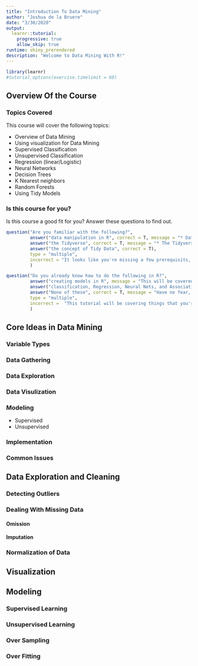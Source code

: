 ```yaml
---
title: "Introduction To Data Mining"
author: "Joshua de la Bruere"
date: "3/30/2020"
output: 
  learnr::tutorial:
    progressive: true
    allow_skip: true
runtime: shiny_prerendered
description: "Welcome to Data Mining With R!"
---
```


```r
library(learnr)
#tutorial_options(exercise.timelimit = 60)
```


## Overview Of the Course
### Topics Covered
This course will cover the following topics:

+ Overview of Data Mining
+ Using visualization for Data Mining
+ Supervised Classification
+ Unsupervised Classification
+ Regression (linear/Logistic)
+ Neural Networks
+ Decision Trees
+ K Nearest neighbors
+ Random Forests
+ Using Tidy Models

### Is this course for you? 

Is this course a good fit for you? Answer these questions to find out. 

```r
question("Are you familiar with the following?", 
         answer("data manipulation in R", correct = T, message = "* Data Manipulation is a required skill"), 
         answer("the Tidyverse", correct = T, message = "* The Tidyverse will be used often in this course"), 
         answer("the concept of Tidy Data", correct = T), 
         type = "multiple", 
         incorrect = "It looks like you're missing a few prerequisits, this course may not be a good fit."
         )

```

```r

question("Do you already know how to do the following in R?", 
         answer("creating models in R", message = "This will be covered"), 
         answer("classification, Regression, Neural Nets, and Association Rules" ), 
         answer("None of these", correct = T, message = "Have no fear, these will be covered in this course."),
         type = "multiple",
         incorrect =  "This tutorial will be covering things that you're already familiar with."
         )
```



## Core Ideas in Data Mining

### Variable Types

### Data Gathering

### Data Exploration

### Data Visulization

### Modeling

+ Supervised
+ Unsupervised

### Implementation

### Common Issues




## Data Exploration and Cleaning

### Detecting Outliers

### Dealing With Missing Data

#### Omission

#### Imputation

### Normalization of Data

## Visualization

## Modeling

### Supervised Learning

### Unsupervised Learning

### Over Sampling

### Over Fitting



